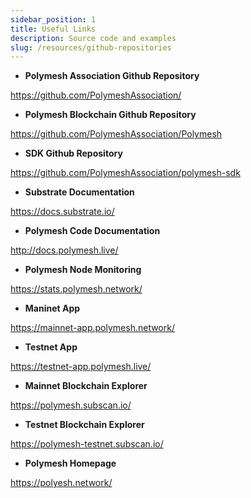 ```yaml
---
sidebar_position: 1
title: Useful Links
description: Source code and examples
slug: /resources/github-repositories
---
```


- **Polymesh Association Github Repository**

https://github.com/PolymeshAssociation/

- **Polymesh Blockchain Github Repository**

https://github.com/PolymeshAssociation/Polymesh

- **SDK Github Repository**

https://github.com/PolymeshAssociation/polymesh-sdk

- **Substrate Documentation**

https://docs.substrate.io/

- **Polymesh Code Documentation**

http://docs.polymesh.live/

- **Polymesh Node Monitoring**

https://stats.polymesh.network/

- **Maninet App**

https://mainnet-app.polymesh.network/

- **Testnet App**

https://testnet-app.polymesh.live/

- **Mainnet Blockchain Explorer**

https://polymesh.subscan.io/

- **Testnet Blockchain Explorer**

https://polymesh-testnet.subscan.io/

- **Polymesh Homepage**

https://polyesh.network/
